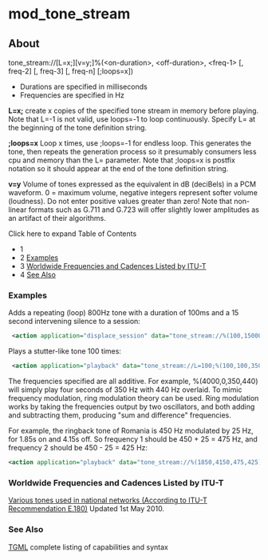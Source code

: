 
# mod_tone_stream 

 

## About

tone\_stream://\[L=x;\]\[v=y;\]%(&lt;on-duration>, &lt;off-duration>, &lt;freq-1> \[, freq-2\] \[, freq-3\] \[, freq-n\] \[;loops=x\])

* Durations are specified in milliseconds
* Frequencies are specified in Hz

**L=x;** create x copies of the specified tone stream in memory before playing. Note that L=-1 is not valid, use loops=-1 to loop continuously. Specify L= at the beginning of the tone definition string.

**;loops=x** Loop x times, use ;loops=-1 for endless loop. This generates the tone, then repeats the generation process so it presumably consumers less cpu and memory than the L= parameter. Note that ;loops=x is postfix notation so it should appear at the end of the tone definition string.

**v=y** Volume of tones expressed as the equivalent in dB (deciBels) in a PCM waveform. 0 = maximum volume, negative integers represent softer volume (loudness). Do not enter positive values greater than zero! Note that non-linear formats such as G.711 and G.723 will offer slightly lower amplitudes as an artifact of their algorithms.

Click here to expand Table of Contents

* 1 [](#--)
* 2 [Examples](#examples)
* 3 [Worldwide Frequencies and Cadences Listed by ITU-T](#worldwide-frequencies-and-cadences-listed-by-itu-t)
* 4 [See Also](#see-also)

###   

### Examples

Adds a repeating (loop) 800Hz tone with a duration of 100ms and a 15 second intervening silence to a session:

```xml
 <action application="displace_session" data="tone_stream://%(100,15000,800);loops=-1" />
```

  
Plays a stutter-like tone 100 times:

```xml
 <action application="playback" data="tone_stream://L=100;%(100,100,350,440)" />
```

  
The frequencies specified are all additive. For example, %(4000,0,350,440) will simply play four seconds of 350 Hz with 440 Hz overlaid. To mimic frequency modulation, ring modulation theory can be used. Ring modulation works by taking the frequencies output by two oscillators, and both adding and subtracting them, producing "sum and difference" frequencies.

For example, the ringback tone of Romania is 450 Hz modulated by 25 Hz, for 1.85s on and 4.15s off. So frequency 1 should be 450 + 25 = 475 Hz, and frequency 2 should be 450 - 25 = 425 Hz:

```xml
<action application="playback" data="tone_stream://%(1850,4150,475,425);loops=-1" />
```

### Worldwide Frequencies and Cadences Listed by ITU-T

[Various tones used in national networks (According to ITU-T Recommendation E.180)](http://www.itu.int/dms%5Fpub/itu-t/opb/sp/T-SP-E.180-2010-PDF-E.pdf) Updated 1st May 2010.

### See Also

[TGML](./mod-dptools/mod-dptools:-gentones/TGML_6586573.mdx#lua) complete listing of capabilities and syntax


